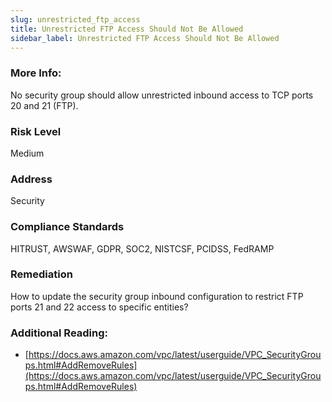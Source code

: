 ```yaml
---
slug: unrestricted_ftp_access
title: Unrestricted FTP Access Should Not Be Allowed
sidebar_label: Unrestricted FTP Access Should Not Be Allowed
---
```


### More Info:

No security group should allow unrestricted inbound access to TCP ports 20 and 21 (FTP).

### Risk Level

Medium

### Address

Security

### Compliance Standards

HITRUST, AWSWAF, GDPR, SOC2, NISTCSF, PCIDSS, FedRAMP

### Remediation

How to update the security group inbound configuration to restrict FTP ports 21 and 22 access to specific entities?

### Additional Reading:

- [https://docs.aws.amazon.com/vpc/latest/userguide/VPC_SecurityGroups.html#AddRemoveRules](https://docs.aws.amazon.com/vpc/latest/userguide/VPC_SecurityGroups.html#AddRemoveRules) 

